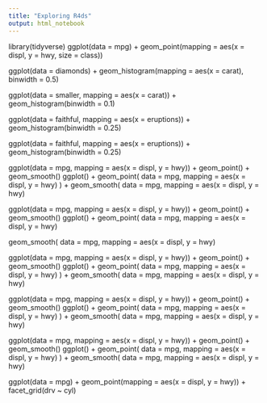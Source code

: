 ```yaml
---
title: "Exploring R4ds"
output: html_notebook
---
```


library(tidyverse)
ggplot(data = mpg) +
 geom_point(mapping = aes(x = displ, y = hwy, size = class))


ggplot(data = diamonds) +
 geom_histogram(mapping = aes(x = carat), binwidth = 0.5)

ggplot(data = smaller, mapping = aes(x = carat)) +
 geom_histogram(binwidth = 0.1)

ggplot(data = faithful, mapping = aes(x = eruptions)) +
 geom_histogram(binwidth = 0.25)

ggplot(data = faithful, mapping = aes(x = eruptions)) +
 geom_histogram(binwidth = 0.25)

ggplot(data = mpg, mapping = aes(x = displ, y = hwy)) +
 geom_point() +
 geom_smooth()
ggplot() +
 geom_point(
 data = mpg,
 mapping = aes(x = displ, y = hwy)
 ) +
 geom_smooth(
 data = mpg,
 mapping = aes(x = displ, y = hwy)

ggplot(data = mpg, mapping = aes(x = displ, y = hwy)) +
 geom_point() +
 geom_smooth()
ggplot() +
 geom_point(
 data = mpg,
 mapping = aes(x = displ, y = hwy)
 
 geom_smooth(
 data = mpg,
 mapping = aes(x = displ, y = hwy)

ggplot(data = mpg, mapping = aes(x = displ, y = hwy)) +
 geom_point() +
 geom_smooth()
ggplot() +
 geom_point(
 data = mpg,
 mapping = aes(x = displ, y = hwy)
 ) +
 geom_smooth(
 data = mpg,
 mapping = aes(x = displ, y = hwy)
 
 ggplot(data = mpg, mapping = aes(x = displ, y = hwy)) +
 geom_point() +
 geom_smooth()
ggplot() +
 geom_point(
 data = mpg,
 mapping = aes(x = displ, y = hwy)
 ) +
 geom_smooth(
 data = mpg,
 mapping = aes(x = displ, y = hwy)
 
 ggplot(data = mpg, mapping = aes(x = displ, y = hwy)) +
 geom_point() +
 geom_smooth()
ggplot() +
 geom_point(
 data = mpg,
 mapping = aes(x = displ, y = hwy)
 ) +
 geom_smooth(
 data = mpg,
 mapping = aes(x = displ, y = hwy)
 
 ggplot(data = mpg) +
 geom_point(mapping = aes(x = displ, y = hwy)) +
 facet_grid(drv ~ cyl)
 
 
 
